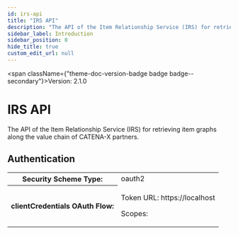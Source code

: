 ```yaml
---
id: irs-api
title: "IRS API"
description: "The API of the Item Relationship Service (IRS) for retrieving item graphs along the value chain of CATENA-X partners."
sidebar_label: Introduction
sidebar_position: 0
hide_title: true
custom_edit_url: null
---
```



<span className={"theme-doc-version-badge badge badge--secondary"}>Version: 2.1.0</span>

# IRS API



The API of the Item Relationship Service (IRS) for retrieving item graphs along the value chain of CATENA-X partners.

<div style={{"marginBottom":"2rem"}}><h2 id={"authentication"} style={{"marginBottom":"1rem"}}>Authentication</h2><Tabs><TabItem label={"O Auth2"} value={"oAuth2"}><div><table><tbody><tr><th>Security Scheme Type:</th><td>oauth2</td></tr><tr><th>clientCredentials OAuth Flow:</th><td><p>Token URL: https://localhost</p><span>Scopes:</span><ul></ul></td></tr></tbody></table></div></TabItem></Tabs></div>
      